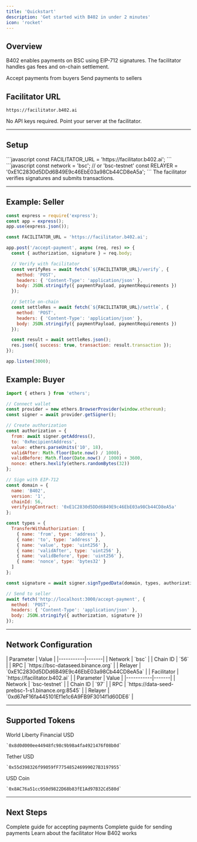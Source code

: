 ```yaml
---
title: 'Quickstart'
description: 'Get started with B402 in under 2 minutes'
icon: 'rocket'
---
```


## Overview

B402 enables payments on BSC using EIP-712 signatures. The facilitator handles gas fees and on-chain settlement.

<CardGroup cols={2}>
  <Card title="For Sellers" icon="store" href="/get-started/seller">
    Accept payments from buyers
  </Card>
  <Card title="For Buyers" icon="wallet" href="/get-started/buyer">
    Send payments to sellers
  </Card>
</CardGroup>

## Facilitator URL

```
https://facilitator.b402.ai
```

<Note>
  No API keys required. Point your server at the facilitator.
</Note>

---

## Setup

<Steps>
  <Step title="Set Facilitator URL">
    ```javascript
    const FACILITATOR_URL = 'https://facilitator.b402.ai';
    ```
  </Step>

  <Step title="Choose Network">
    ```javascript
    const network = 'bsc'; // or 'bsc-testnet'
    const RELAYER = '0xE1C2830d5DDd6B49E9c46EbE03a98Cb44CD8eA5a';
    ```
  </Step>

  <Step title="Integrate">
    The facilitator verifies signatures and submits transactions.
  </Step>
</Steps>

---

## Example: Seller

```javascript
const express = require('express');
const app = express();
app.use(express.json());

const FACILITATOR_URL = 'https://facilitator.b402.ai';

app.post('/accept-payment', async (req, res) => {
  const { authorization, signature } = req.body;

  // Verify with facilitator
  const verifyRes = await fetch(`${FACILITATOR_URL}/verify`, {
    method: 'POST',
    headers: { 'Content-Type': 'application/json' },
    body: JSON.stringify({ paymentPayload, paymentRequirements })
  });

  // Settle on-chain
  const settleRes = await fetch(`${FACILITATOR_URL}/settle`, {
    method: 'POST',
    headers: { 'Content-Type': 'application/json' },
    body: JSON.stringify({ paymentPayload, paymentRequirements })
  });

  const result = await settleRes.json();
  res.json({ success: true, transaction: result.transaction });
});

app.listen(3000);
```

## Example: Buyer

```javascript
import { ethers } from 'ethers';

// Connect wallet
const provider = new ethers.BrowserProvider(window.ethereum);
const signer = await provider.getSigner();

// Create authorization
const authorization = {
  from: await signer.getAddress(),
  to: '0xRecipientAddress',
  value: ethers.parseUnits('10', 18),
  validAfter: Math.floor(Date.now() / 1000),
  validBefore: Math.floor(Date.now() / 1000) + 3600,
  nonce: ethers.hexlify(ethers.randomBytes(32))
};

// Sign with EIP-712
const domain = {
  name: 'B402',
  version: '1',
  chainId: 56,
  verifyingContract: '0xE1C2830d5DDd6B49E9c46EbE03a98Cb44CD8eA5a'
};

const types = {
  TransferWithAuthorization: [
    { name: 'from', type: 'address' },
    { name: 'to', type: 'address' },
    { name: 'value', type: 'uint256' },
    { name: 'validAfter', type: 'uint256' },
    { name: 'validBefore', type: 'uint256' },
    { name: 'nonce', type: 'bytes32' }
  ]
};

const signature = await signer.signTypedData(domain, types, authorization);

// Send to seller
await fetch('http://localhost:3000/accept-payment', {
  method: 'POST',
  headers: { 'Content-Type': 'application/json' },
  body: JSON.stringify({ authorization, signature })
});
```

---

## Network Configuration

<Tabs>
  <Tab title="BSC Mainnet">
    | Parameter | Value |
    |-----------|-------|
    | Network | `bsc` |
    | Chain ID | `56` |
    | RPC | `https://bsc-dataseed.binance.org` |
    | Relayer | `0xE1C2830d5DDd6B49E9c46EbE03a98Cb44CD8eA5a` |
    | Facilitator | `https://facilitator.b402.ai` |
  </Tab>

  <Tab title="BSC Testnet">
    | Parameter | Value |
    |-----------|-------|
    | Network | `bsc-testnet` |
    | Chain ID | `97` |
    | RPC | `https://data-seed-prebsc-1-s1.binance.org:8545` |
    | Relayer | `0xd67eF16fa445101Ef1e1c6A9FB9F3014f1d60DE6` |
  </Tab>
</Tabs>

---

## Supported Tokens

<CardGroup cols={3}>
  <Card title="USD1" icon="dollar-sign">
    World Liberty Financial USD
    
    `0x8d0d000ee44948fc98c9b98a4fa4921476f08b0d`
  </Card>

  <Card title="USDT" icon="dollar-sign">
    Tether USD
    
    `0x55d398326f99059fF775485246999027B3197955`
  </Card>

  <Card title="USDC" icon="dollar-sign">
    USD Coin
    
    `0x8AC76a51cc950d9822D68b83fE1Ad97B32Cd580d`
  </Card>
</CardGroup>

---

## Next Steps

<CardGroup cols={2}>
  <Card title="Seller Guide" icon="store" href="/get-started/seller">
    Complete guide for accepting payments
  </Card>

  <Card title="Buyer Guide" icon="wallet" href="/get-started/buyer">
    Complete guide for sending payments
  </Card>

  <Card title="Facilitator API" icon="server" href="/facilitator/introduction">
    Learn about the facilitator
  </Card>

  <Card title="Concepts" icon="book" href="/concepts/http-402">
    How B402 works
  </Card>
</CardGroup>
